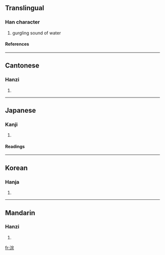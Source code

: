 ==Translingual==
===Han character===
{{Han char|rn=85|rad=水|as=08|sn=11|four=3319<sub>1</sub>|canj=水十一火 (EJMF)}}
# gurgling sound of water
====References====
{{Han ref|kx=0630.010|dkj=17643|dj=1032.040|hdz=31661.010|uh=6DD9|ud=28121|bh=B246|bd=45638}}

----
==Cantonese==
===Hanzi===
{{yue-hanzi|jyut=|y=chung4}}
# {{defn|Cantonese}}

----
==Japanese==
===Kanji===
{{ja-kanji|grade=|rs=水08}}
# {{defn|Japanese}} 
====Readings====
{{ja-readings|on=[[そう]] (sō), [[す]] (su)|kun=[[そそぐ]] (sosogu)}}

----
==Korean==
===Hanja===
{{ko-hanja|hangeul=종|eumhun=|rv=jong|mr=chong|y=cong}}
# {{defn|Korean}}

----
==Mandarin==
===Hanzi===
{{cmn-hanzi|pin=[[cóng]] (cong2)|wg=ts'ung<sup>2</sup>}}
# {{defn|Mandarin}}

[[fr:淙]]